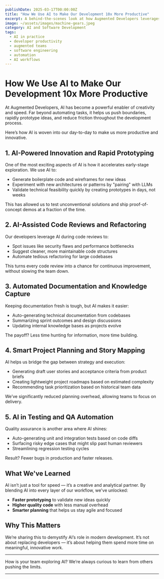 ```yaml
---
publishDate: 2025-03-17T00:00:00Z
title: "How We Use AI to Make Our Development 10x More Productive"
excerpt: A behind-the-scenes look at how Augmented Developers leverages AI to supercharge innovation, prototyping, and software delivery.
image: ~/assets/images/machine-gears.jpeg
category: AI and Software Development
tags:
  - AI in practice
  - developer productivity
  - augmented teams
  - software engineering
  - automation
  - AI workflows
---
```


# How We Use AI to Make Our Development 10x More Productive

At Augmented Developers, AI has become a powerful enabler of creativity and speed. Far beyond automating tasks, it helps us push boundaries, rapidly prototype ideas, and reduce friction throughout the development process.

Here’s how AI is woven into our day-to-day to make us more productive and innovative.

## 1. AI-Powered Innovation and Rapid Prototyping

One of the most exciting aspects of AI is how it accelerates early-stage exploration. We use AI to:
- Generate boilerplate code and wireframes for new ideas
- Experiment with new architectures or patterns by "pairing" with LLMs
- Validate technical feasibility quickly by creating prototypes in days, not weeks

This has allowed us to test unconventional solutions and ship proof-of-concept demos at a fraction of the time.

## 2. AI-Assisted Code Reviews and Refactoring

Our developers leverage AI during code reviews to:
- Spot issues like security flaws and performance bottlenecks
- Suggest cleaner, more maintainable code structures
- Automate tedious refactoring for large codebases

This turns every code review into a chance for continuous improvement, without slowing the team down.

## 3. Automated Documentation and Knowledge Capture

Keeping documentation fresh is tough, but AI makes it easier:
- Auto-generating technical documentation from codebases
- Summarizing sprint outcomes and design discussions
- Updating internal knowledge bases as projects evolve

The payoff? Less time hunting for information, more time building.

## 4. Smart Project Planning and Story Mapping

AI helps us bridge the gap between strategy and execution:
- Generating draft user stories and acceptance criteria from product briefs
- Creating lightweight project roadmaps based on estimated complexity
- Recommending task prioritization based on historical team data

We’ve significantly reduced planning overhead, allowing teams to focus on delivery.

## 5. AI in Testing and QA Automation

Quality assurance is another area where AI shines:
- Auto-generating unit and integration tests based on code diffs
- Surfacing risky edge cases that might slip past human reviewers
- Streamlining regression testing cycles

Result? Fewer bugs in production and faster releases.

## What We've Learned

AI isn’t just a tool for speed — it’s a creative and analytical partner. By blending AI into every layer of our workflow, we've unlocked:
- **Faster prototyping** to validate new ideas quickly
- **Higher quality code** with less manual overhead
- **Smarter planning** that helps us stay agile and focused

## Why This Matters

We’re sharing this to demystify AI’s role in modern development. It’s not about replacing developers — it’s about helping them spend more time on meaningful, innovative work.

---

How is your team exploring AI? We’re always curious to learn from others pushing the limits.

---
